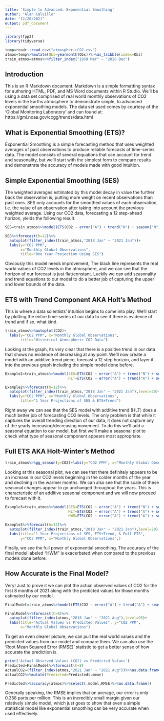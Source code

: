 ```yaml
---
title: 'Simple to Advanced: Exponential Smoothing'
author: "Alan Calvillo"
date: "12/20/2021"
output: pdf_document
---
```


```r
library(fpp3)
library(tidyverse)
```

```r
temp=readr::read_csv("atmosphericCO2.csv")
atmos=temp%>%mutate(Obs=yearmonth(Obs))%>%as_tsibble(index=Obs)
train_atmos=atmos%>%filter_index("1958 Mar" ~ "2020 Dec")
```

## Introduction

This is an R Markdown document. Markdown is a simple formatting syntax for authoring HTML, PDF, and MS Word documents within R Studio. We'll be using a data set comprised of real world monthly observations of CO2 levels in the Earths atmosphere to demonstrate simple, to advanced exponential smoothing models. The data set used comes by courtesy of the 'Global Monitoring Laboratory' and can found at:            
https://gml.noaa.gov/ccgg/trends/data.html

## What is Exponential Smoothing (ETS)?

Exponential Smoothing is a simple forecasting method that uses weighted averages of past observations to produce reliable forecasts of time-series data. The model consists of several equations that can account for trend and seasonality, but we'll start with the simplest form to compare results and demonstrate the accuracy of models made with good intuition.

\newpage

## Simple Exponential Smoothing (SES)

The weighted averages estimated by this model decay in value the further back the observation is, putting more weight on recent observations than past ones. SES only accounts for the smoothed values of each observation, i.e. the value of an observation after taking into account the previous weighted average. Using our CO2 data, forecasting a 12 step-ahead horizon, yields the following result.

```r
SES=train_atmos%>%model(ETS(CO2 ~ error("A") + trend("N") + season("N")))

SES%>%forecast(h=12)%>%
  autoplot(filter_index(train_atmos,"2018 Jan" ~ "2021 Jan"))+
  labs(y="CO2 PPM",
       x="Monthly Global Observations",
       title="One Year Projection Using SES")
```

Obviously this model needs improvement, The black line represents the real world values of CO2 levels in the atmosphere, and we can see that the horizon of our forecast is just flat/constant. Luckily we can add seasonality and trend equations to our model to do a better job of capturing the upper and lower bounds of the data.

\newpage

## ETS with Trend Component AKA Holt's Method

This is where a data scientists' intuition begins to come into play. We'll start by plotting the entire time-series of our data to see if there is evidence of trend and if so, what kind.

```r
train_atmos%>%autoplot(CO2)+
  labs(y="CO2 PPM", x="Monthly Global Observations",
       title="Historical Atmospheric CO2 Data")
```

Looking at the graph, its very clear that there is a positive trend in our data that shows no evidence of decreasing at any point. We'll now create a model with an additive trend piece, forecast a 12 step horizon, and layer it into the previous graph including the simple model done before.

```r
Example2=train_atmos%>%model(SES=ETS(CO2 ~ error("A") + trend("N") + season("N")),
                             HLT=ETS(CO2 ~ error("A") + trend("A") + season("N")))

Example2%>%forecast(h=12)%>%
  autoplot(filter_index(train_atmos,"2018 Jan" ~ "2021 Jan"),level=20)+
  labs(y="CO2 PPM", x="Monthly Global Observations",
       title="1 Year Projections of SES & ETS+Trend")
```

Right away we can see that the SES model with additive trend (HLT) does a much better job of forecasting CO2 levels. The only problem is that while it captures the overall trending direction of our data, it does not capture any of the yearly increasing/decreasing movement. To do this we'll add a seasonal equation to our model, but first we'll make a seasonal plot to check what type of seasonal component appears most appropriate.

\newpage

## Full ETS AKA Holt-Winter's Method

```r
train_atmos%>%gg_season(y=CO2)+labs(y="CO2 PPM", x="Monthly Global Observations")
```

Looking at this seasonal plot, we can see that there definitely appears to be an increase in our CO2 levels beginning in the colder months of the year and declining in the warmer months. We can also see that the scale of these seasonal changes appear to go unchanged throughout the years. This is characteristic of an additive seasonal component and we will now proceed to forecast with it.

```r
Example3=train_atmos%>%model(SES=ETS(CO2 ~ error("A") + trend("N") + season("N")),
                             HLT=ETS(CO2 ~ error("A") + trend("A") + season("N")),
                             HWM=ETS(CO2 ~ error("A") + trend("A") + season("A")))

Example3%>%forecast(h=12)%>%
  autoplot(filter_index(train_atmos,"2018 Jan" ~ "2021 Jan"),level=20)+
  labs(title="1 Year Projections of SES, ETS+Trend, & Full ETS",
       y="CO2 PPM", x="Monthly Global Observations",)
```

Finally, we see the full power of exponential smoothing. The accuracy of the final model labeled "HWM" is exacerbated when compared to the previous models done before.

\newpage

## How Accurate is the Final Model?

Very! Just to prove it we can plot the actual observed values of CO2 for the first 8 months of 2021 along with the predicted values for those months estimated by our model.

```r
FinalModel=train_atmos%>%model(ETS(CO2 ~ error("A") + trend("A") + season("A")))

FinalModel%>%forecast(h=8)%>%
  autoplot(filter_index(atmos,"2018 Jan" ~ "2021 Aug"),level=95)+
  labs(title="Actual Values vs Predicted Values", y="CO2 PPM",
       x="Monthly Global Observations")

```

To get an even clearer picture, we can pull the real world values and the predicted values from our model and compare them. We can also use the 'Root Mean Squared Error (RMSE)' statistic to get a better sense of how accurate the prediction is.

```r
print('Actual Observed Values (CO2) vs Predicted Values')
Predicted=FinalModel%>%forecast(h=8)
actualCO2=(filter_index(atmos,"2021 Jan" ~ "2021 Aug"))%>%as.data.frame()
actualCO2%>%mutate(Predicted=Predicted$.mean)

Predicted%>%accuracy(atmos)%>%select(.model,RMSE)%>%as.data.frame()
```
Generally speaking, the RMSE implies that on average, our error is only 0.358 parts per million. This is an incredibly small margin given our relatively simple model, which just goes to show that even a simple statistical model like exponential smoothing can be very accurate when used effectively.